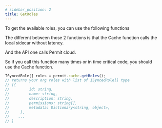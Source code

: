```yaml
---
# sidebar_position: 2
title: GetRoles
---
```


To get the available roles, you can use the following functions

The different between those 2 functions is that the Cache function calls the local sidecar without latency.

And the API one calls Permit cloud.

So if you call this function many times or in time critical code, you should use the Cache function.



```js
ISyncedRole[] roles = permit.cache.getRoles();
// returns your org roles with list of ISyncedRole[] type
// [{
//         id: string,
//         name: string,
//         description: string,
//         permissions: string[],
//         metadata: Dictionary<string, object>,
//     },
//    ...
// }


```

